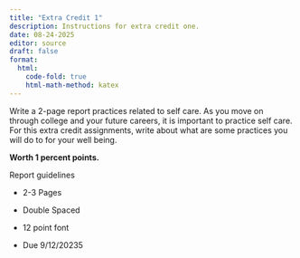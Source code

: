 ```yaml
---
title: "Extra Credit 1"
description: Instructions for extra credit one.
date: 08-24-2025
editor: source
draft: false
format:
  html: 
    code-fold: true
    html-math-method: katex
---
```


Write a 2-page report practices related to self care. As you move on through college and your future careers, it is important to practice self care. For this extra credit assignments, write about what are some practices you will do to for your well being.

**Worth 1 percent points.**

Report guidelines

-   2-3 Pages

-   Double Spaced

-   12 point font

-   Due 9/12/20235

